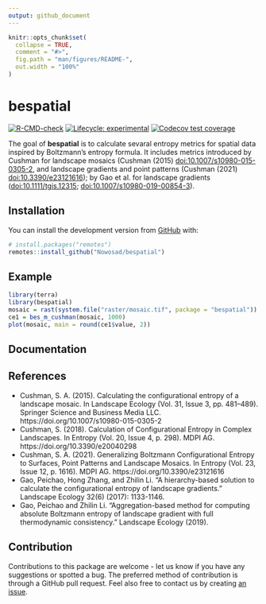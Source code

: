 ```yaml
---
output: github_document
---
```


<!-- README.md is generated from README.Rmd. Please edit that file -->

```r
knitr::opts_chunk$set(
  collapse = TRUE,
  comment = "#>",
  fig.path = "man/figures/README-",
  out.width = "100%"
)
```

# bespatial

  <!-- badges: start -->
  [![R-CMD-check](https://github.com/Nowosad/bespatial/workflows/R-CMD-check/badge.svg)](https://github.com/Nowosad/bespatial/actions)
  [![Lifecycle: experimental](https://img.shields.io/badge/lifecycle-experimental-orange.svg)](https://lifecycle.r-lib.org/articles/stages.html#experimental)
  [![Codecov test coverage](https://codecov.io/gh/Nowosad/bespatial/branch/master/graph/badge.svg)](https://codecov.io/gh/Nowosad/bespatial?branch=master)
  <!-- badges: end -->

The goal of **bespatial** is to calculate sevaral entropy metrics for spatial data inspired by Boltzmann's entropy formula.
It includes metrics introduced by Cushman for landscape mosaics (Cushman (2015) <doi:10.1007/s10980-015-0305-2>, and landscape gradients and point patterns (Cushman (2021) <doi:10.3390/e23121616>); by Gao et al. for landscape gradients
  (<doi:10.1111/tgis.12315>; <doi:10.1007/s10980-019-00854-3>).

## Installation

<!-- You can install the released version of bespatial from [CRAN](https://CRAN.R-project.org) with: -->

<!-- ``` r -->
<!-- install.packages("bespatial") -->
<!-- ``` -->

You can install the development version from [GitHub](https://github.com/) with:

``` r
# install.packages("remotes")
remotes::install_github("Nowosad/bespatial")
```

## Example

```r
library(terra)
library(bespatial)
mosaic = rast(system.file("raster/mosaic.tif", package = "bespatial"))
ce1 = bes_m_cushman(mosaic, 1000)
plot(mosaic, main = round(ce1$value, 2))
```

## Documentation

## References

- Cushman, S. A. (2015). Calculating the configurational entropy of a landscape mosaic. In Landscape Ecology (Vol. 31, Issue 3, pp. 481–489). Springer Science and Business Media LLC. https://doi.org/10.1007/s10980-015-0305-2 
- Cushman, S. (2018). Calculation of Configurational Entropy in Complex Landscapes. In Entropy (Vol. 20, Issue 4, p. 298). MDPI AG. https://doi.org/10.3390/e20040298 
- Cushman, S. A. (2021). Generalizing Boltzmann Configurational Entropy to Surfaces, Point Patterns and Landscape Mosaics. In Entropy (Vol. 23, Issue 12, p. 1616). MDPI AG. https://doi.org/10.3390/e23121616 
- Gao, Peichao, Hong Zhang, and Zhilin Li. "A hierarchy-based solution to calculate the configurational entropy of landscape gradients." Landscape Ecology 32(6) (2017): 1133-1146.
- Gao, Peichao and Zhilin Li. "Aggregation-based method for computing absolute Boltzmann entropy of landscape gradient with full thermodynamic consistency." Landscape Ecology (2019).

## Contribution

Contributions to this package are welcome - let us know if you have any suggestions or spotted a bug. 
The preferred method of contribution is through a GitHub pull request. 
Feel also free to contact us by creating [an issue](https://github.com/nowosad/bespatial/issues).
